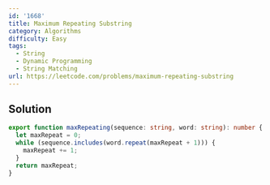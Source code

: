```yaml
---
id: '1668'
title: Maximum Repeating Substring
category: Algorithms
difficulty: Easy
tags:
  - String
  - Dynamic Programming
  - String Matching
url: https://leetcode.com/problems/maximum-repeating-substring
---
```


## Solution

```typescript filename="solution.ts" copy
export function maxRepeating(sequence: string, word: string): number {
  let maxRepeat = 0;
  while (sequence.includes(word.repeat(maxRepeat + 1))) {
    maxRepeat += 1;
  }
  return maxRepeat;
}
```
